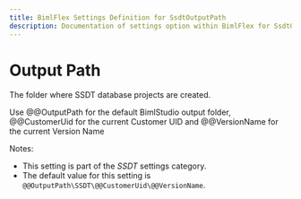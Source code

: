 ```yaml
---
title: BimlFlex Settings Definition for SsdtOutputPath
description: Documentation of settings option within BimlFlex for SsdtOutputPath
---
```

<head>
  <meta name="varigenceProduct" content="BimlFlex"></meta>
  <meta name="varigenceArticleType" content="Reference"></meta>
</head>

# Output Path

The folder where SSDT database projects are created.

Use @@OutputPath for the default BimlStudio output folder, @@CustomerUid for the current Customer UID and @@VersionName for the current Version Name

Notes:

* This setting is part of the *SSDT* settings category.
* The default value for this setting is `@@OutputPath\SSDT\@@CustomerUid\@@VersionName`.
